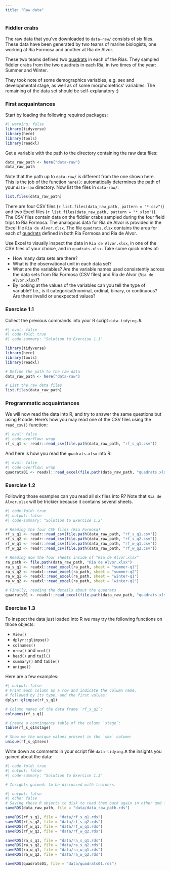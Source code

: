 ```yaml
---
title: "Raw data"
---
```


### Fiddler crabs

The raw data that you've downloaded to `data-raw/` consists of six files. These data have been generated by two teams of marine biologists, one working at Ria Formosa and another at Ria de Alvor.

These two teams defined two [quadrats](https://en.wikipedia.org/wiki/Quadrat) in each of the Rias. They sampled fiddler crabs from the two quadrats in each Ria, in two times of the year: Summer and Winter.

They took note of some demographics variables, e.g. sex and developmental stage, as well as of some morphometrics' variables. The remaining of the data set should be self-explanatory :)

### First acquaintances

Start by loading the following required packages:

```r
#| warning: false
library(tidyverse)
library(here)
library(tools)
library(readxl)
```

Get a variable with the path to the directory containing the raw data files:

```r
data_raw_path <- here("data-raw")
data_raw_path
```

Note that the path up to `data-raw/` is different from the one shown here. This is the job of the function `here()`: automatically determines the path of your `data-raw` directory. Now list the files in `data-raw/`:

```r
list.files(data_raw_path)
```

There are four CSV files (`r list.files(data_raw_path, pattern = "*.csv")`) and two Excel files (`r list.files(data_raw_path, pattern = "*.xlsx")`). The CSV files contain data on the fiddler crabs sampled during the four field trips to Ria Formosa. The analogous data for Ria de Alvor is provided in the Excel file `Ria de Alvor.xlsx`. The file `quadrats.xlsx` contains the area for each of [quadrats](https://en.wikipedia.org/wiki/Quadrat) defined in both Ria Formosa and Ria de Alvor.

Use Excel to visually inspect the data in `Ria de Alvor.xlsx`, in one of the CSV files of your choice, and in `quadrats.xlsx`. Take some quick notes of:

-   How many data sets are there?
-   What is the observational unit in each data set?
-   What are the variables? Are the variable names used consistently across the data sets from Ria Formosa (CSV files) and Ria de Alvor (`Ria de Alvor.xlsx`)?
-   By looking at the values of the variables can you tell the type of variable? I.e., is it categorical/nominal, ordinal, binary, or continuous? Are there invalid or unexpected values?

### Exercise 1.1

Collect the previous commands into your R script `data-tidying.R`.

```r
#| eval: false
#| code-fold: true
#| code-summary: "Solution to Exercise 1.1"

library(tidyverse)
library(here)
library(tools)
library(readxl)

# Define the path to the raw data
data_raw_path <- here("data-raw")

# List the raw data files
list.files(data_raw_path)
```

### Programmatic acquaintances

We will now read the data into R, and try to answer the same questions but using R code. Here's how you may read one of the CSV files using the `read_csv()` function:

```r
#| eval: false
#| code-overflow: wrap
rf_s_q1 <- readr::read_csv(file.path(data_raw_path, "rf_s_q1.csv"))
```

And here is how you read the `quadrats.xlsx` into R:

```r
#| eval: false
#| code-overflow: wrap
quadrats01 <- readxl::read_excel(file.path(data_raw_path, "quadrats.xlsx"))
```

### Exercise 1.2

Following those examples can you read all six files into R? Note that `Ria de Alvor.xlsx` will be trickier because it contains several sheets.

```r
#| code-fold: true
#| output: false
#| code-summary: "Solution to Exercise 1.2"

# Reading the four CSV files (Ria Formosa)
rf_s_q1 <- readr::read_csv(file.path(data_raw_path, "rf_s_q1.csv"))
rf_s_q2 <- readr::read_csv(file.path(data_raw_path, "rf_s_q2.csv"))
rf_w_q1 <- readr::read_csv(file.path(data_raw_path, "rf_w_q1.csv"))
rf_w_q2 <- readr::read_csv(file.path(data_raw_path, "rf_w_q2.csv"))

# Reading now the four sheets inside of "Ria de Alvor.xlsx"
ra_path <- file.path(data_raw_path, "Ria de Alvor.xlsx")
ra_s_q1 <- readxl::read_excel(ra_path, sheet = "summer-q1")
ra_s_q2 <- readxl::read_excel(ra_path, sheet = "summer-q2")
ra_w_q1 <- readxl::read_excel(ra_path, sheet = "winter-q1")
ra_w_q2 <- readxl::read_excel(ra_path, sheet = "winter-q2")

# Finally, reading the details about the quadrats
quadrats01 <- readxl::read_excel(file.path(data_raw_path, "quadrats.xlsx"))
```

### Exercise 1.3

To inspect the data just loaded into R we may try the following functions on those objects:

-   `View()`
-   `dplyr::glimpse()`
-   `colnames()`
-   `nrow()` and `ncol()`
-   `head()` and `tail()`
-   `summary()` and `table()`
-   `unique()`

Here are a few examples:

```r
#| output: false
# Print each column as a row and indicate the column name,
# followed by its type, and the first values:
dplyr::glimpse(rf_s_q1)

# Column names of the data frame `rf_s_q1`:
colnames(rf_s_q1)

# Create a contingency table of the column `stage`:
table(rf_s_q1$stage)

# Show me the unique values present in the `sex` column:
unique(rf_s_q1$sex)
```

Write down as comments in your script file `data-tidying.R` the insights you gained about the data:

```r
#| code-fold: true
#| output: false
#| code-summary: "Solution to Exercise 1.3"

# Insights gained: to be discussed with trainers.


```

```r
#| output: false
#| echo: false
# Saving these R objects to disk to read them back again in other qmd files.
saveRDS(data_raw_path, file = "data/data_raw_path.rds")

saveRDS(rf_s_q1, file = "data/rf_s_q1.rds")
saveRDS(rf_s_q2, file = "data/rf_s_q2.rds")
saveRDS(rf_w_q1, file = "data/rf_w_q1.rds")
saveRDS(rf_w_q2, file = "data/rf_w_q2.rds")

saveRDS(ra_s_q1, file = "data/ra_s_q1.rds")
saveRDS(ra_s_q2, file = "data/ra_s_q2.rds")
saveRDS(ra_w_q1, file = "data/ra_w_q1.rds")
saveRDS(ra_w_q2, file = "data/ra_w_q2.rds")

saveRDS(quadrats01, file = "data/quadrats01.rds")
```
